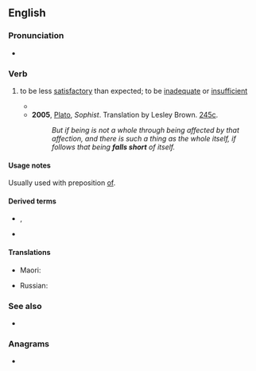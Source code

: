 ==English==

===Pronunciation===
* {{audio|en|en-au-fall short.ogg|Audio (AU)}}

===Verb===
{{en-verb|falls short|falling short|fell short|fallen short}}

# {{lb|en|idiomatic}} to be less [[satisfactory]] than expected; to be [[inadequate]] or [[insufficient]]
#* {{quote-journal
|en
|date=7 July 2018
|author=Phil McNulty
|title=Sweden 0-2 England
|work=BBC Sport
|url=https://www.bbc.com/sport/football/44665445
|page=
|passage=They have '''fallen short''' on so many occasions that an England team who rises to the occasion are worthy of the highest praise.}}
#* '''2005''', [[w:Plato|Plato]], ''Sophist''. Translation by Lesley Brown. [[w:Stephanus pagination|245c]].
#*: ''But if being is not a whole through being affected by that affection, and there is such a thing as the whole itself, if follows that being '''falls short''' of itself.''

====Usage notes====
Usually used with preposition [[of#English|of]].

====Derived terms====
* {{l|en|short-fall}}, {{l|en|shortfall}}
* {{l|en|fall short of}}

====Translations====
{{trans-top|to be less satisfactory than expected; to be inadequate or insufficient}}
* Maori: {{t|mi|hara}}
{{trans-mid}}
* Russian: {{t+|ru|быть}} {{t+|ru|недостаточный|alt=недостаточным}}
{{trans-bottom}}

===See also===
<!--not derived from "fall short"-->
* {{l|en|fall short to}}

===Anagrams===
* {{anagrams|en|a=afhllorst|short-fall|shortfall}}